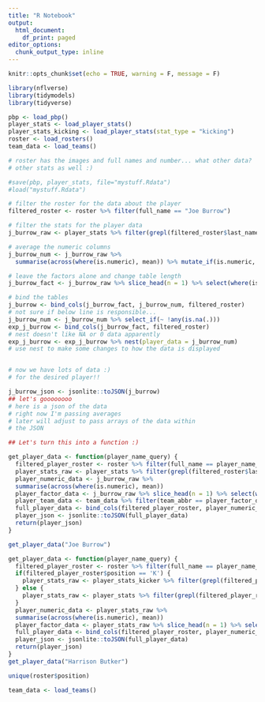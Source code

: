 ```yaml
---
title: "R Notebook"
output:
  html_document:
    df_print: paged
editor_options:
  chunk_output_type: inline
---
```


```r
knitr::opts_chunk$set(echo = TRUE, warning = F, message = F)
```

```r
library(nflverse)
library(tidymodels)
library(tidyverse)
```

```r
pbp <- load_pbp()
player_stats <- load_player_stats()
player_stats_kicking <- load_player_stats(stat_type = "kicking")
roster <- load_rosters()
team_data <- load_teams()

# roster has the images and full names and number... what other data?
# other stats as well :)

#save(pbp, player_stats, file="mystuff.Rdata")
#load("mystuff.Rdata")
```

```r
# filter the roster for the data about the player
filtered_roster <- roster %>% filter(full_name == "Joe Burrow")

# filter the stats for the player data
j_burrow_raw <- player_stats %>% filter(grepl(filtered_roster$last_name, player_name)) %>% mutate_if(is.character, as.factor)
```

```r
# average the numeric columns
j_burrow_num <- j_burrow_raw %>% 
  summarise(across(where(is.numeric), mean)) %>% mutate_if(is.numeric, round, digits = 2)

# leave the factors alone and change table length
j_burrow_fact <- j_burrow_raw %>% slice_head(n = 1) %>% select(where(is.factor)) %>% select(!season_type)

# bind the tables
j_burrow <- bind_cols(j_burrow_fact, j_burrow_num, filtered_roster)
# not sure if below line is responsible...
j_burrow_num <- j_burrow_num %>% select_if(~ !any(is.na(.)))
exp_j_burrow <- bind_cols(j_burrow_fact, filtered_roster)
# nest doesn't like NA or 0 data apparently
exp_j_burrow <- exp_j_burrow %>% nest(player_data = j_burrow_num)
# use nest to make some changes to how the data is displayed


# now we have lots of data :)
# for the desired player!!
```

```r
j_burrow_json <- jsonlite::toJSON(j_burrow)
## let's goooooooo
# here is a json of the data
# right now I'm passing averages 
# later will adjust to pass arrays of the data within
# the JSON
```

```r
## Let's turn this into a function :)

get_player_data <- function(player_name_query) {
  filtered_player_roster <- roster %>% filter(full_name == player_name_query)
  player_stats_raw <- player_stats %>% filter(grepl(filtered_roster$last_name, player_name)) %>% mutate_if(is.character, as.factor)
  player_numeric_data <- j_burrow_raw %>% 
  summarise(across(where(is.numeric), mean))
  player_factor_data <- j_burrow_raw %>% slice_head(n = 1) %>% select(where(is.factor)) %>% select(!season_type)
  player_team_data <- team_data %>% filter(team_abbr == player_factor_data$recent_team)
  full_player_data <- bind_cols(filtered_player_roster, player_numeric_data, player_factor_data, player_team_data)
  player_json <- jsonlite::toJSON(full_player_data)
  return(player_json)
}

get_player_data("Joe Burrow")
```

```r
get_player_data <- function(player_name_query) {
  filtered_player_roster <- roster %>% filter(full_name == player_name_query)
  if(filtered_player_roster$position == 'K') {
    player_stats_raw <- player_stats_kicker %>% filter(grepl(filtered_player_roster$last_name, player_name)) %>% mutate_if(is.character, as.factor)
  } else {
    player_stats_raw <- player_stats %>% filter(grepl(filtered_player_roster$last_name, player_name)) %>% mutate_if(is.character, as.factor)
  }
  player_numeric_data <- player_stats_raw %>% 
  summarise(across(where(is.numeric), mean))
  player_factor_data <- player_stats_raw %>% slice_head(n = 1) %>% select(where(is.factor)) %>% select(!season_type)
  full_player_data <- bind_cols(filtered_player_roster, player_numeric_data, player_factor_data)
  player_json <- jsonlite::toJSON(full_player_data)
  return(player_json)
}
get_player_data("Harrison Butker")
```
```r
unique(roster$position)

team_data <- load_teams()
```

